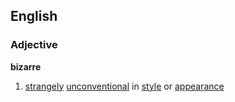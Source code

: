 ==English==
===Adjective===
'''bizarre'''
#[[strange]]ly [[unconventional]] in [[style]] or [[appearance]]